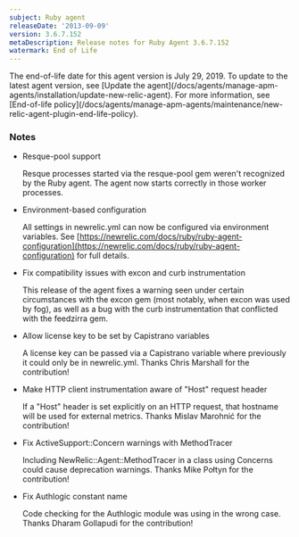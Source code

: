 ```yaml
---
subject: Ruby agent
releaseDate: '2013-09-09'
version: 3.6.7.152
metaDescription: Release notes for Ruby Agent 3.6.7.152
watermark: End of Life
---
```


<Callout variant="important">
  The end-of-life date for this agent version is July 29, 2019. To update to the latest agent version, see [Update the agent](/docs/agents/manage-apm-agents/installation/update-new-relic-agent). For more information, see [End-of-life policy](/docs/agents/manage-apm-agents/maintenance/new-relic-agent-plugin-end-life-policy).
</Callout>

### Notes

* Resque-pool support

  Resque processes started via the resque-pool gem weren't recognized by the Ruby agent. The agent now starts correctly in those worker processes.
* Environment-based configuration

  All settings in newrelic.yml can now be configured via environment variables. See [https://newrelic.com/docs/ruby/ruby-agent-configuration](https://newrelic.com/docs/ruby/ruby-agent-configuration) for full details.
* Fix compatibility issues with excon and curb instrumentation

  This release of the agent fixes a warning seen under certain circumstances with the excon gem (most notably, when excon was used by fog), as well as a bug with the curb instrumentation that conflicted with the feedzirra gem.
* Allow license key to be set by Capistrano variables

  A license key can be passed via a Capistrano variable where previously it could only be in newrelic.yml. Thanks Chris Marshall for the contribution!
* Make HTTP client instrumentation aware of "Host" request header

  If a "Host" header is set explicitly on an HTTP request, that hostname will be used for external metrics. Thanks Mislav Marohnić for the contribution!
* Fix ActiveSupport::Concern warnings with MethodTracer

  Including NewRelic::Agent::MethodTracer in a class using Concerns could cause deprecation warnings. Thanks Mike Połtyn for the contribution!
* Fix Authlogic constant name

  Code checking for the Authlogic module was using in the wrong case. Thanks Dharam Gollapudi for the contribution!
